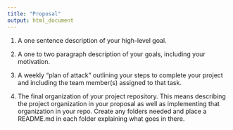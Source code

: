 ```yaml
---
title: "Proposal"
output: html_document
---
```


1. A one sentence description of your high-level goal.


2. A one to two paragraph description of your goals, including your motivation.


3. A weekly “plan of attack” outlining your steps to complete your project and including the team member(s) assigned to that task.


4. The final organization of your project repository. This means describing the project organization in your proposal as well as implementing that organization in your repo. Create any folders needed and place a README.md in each folder explaining what goes in there.


